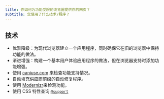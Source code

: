 ```yaml
---
title: 你如何为功能受限的浏览器提供你的网页？
subtitle: 您使用了什么技术/程序？
---
```


## 技术

- 优雅降级：为现代浏览器建立一个应用程序，同时确保它在旧的浏览器中保持功能的做法。
- 渐进增强：构建一个基本用户体验应用程序的做法，但在浏览器支持时添加功能增强。
- 使用 [caniuse.com](https://caniuse.com/) 来检查功能支持情况。
- 自动填充供应商前缀的自动修复程序。
- 使用 [Modernizr](https://moderationr.com/)来检测功能。
- 使用 CSS 特性查询 [`@support`](https://developer.mozilla.org/en-US/docs/Web/CSS/@supports)
